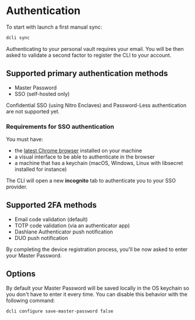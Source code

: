
# Authentication

To start with launch a first manual sync:

```sh copy
dcli sync
```

Authenticating to your personal vault requires your email.
You will be then asked to validate a second factor to register the CLI to your account.

## Supported primary authentication methods

-   Master Password
-   SSO (self-hosted only)

<Callout type="warning">
    Confidential SSO (using Nitro Enclaves) and Password-Less authentication are not supported yet.
</Callout>

### Requirements for SSO authentication

You must have:

-   the [latest Chrome browser](https://support.google.com/chrome/answer/95346) installed on your machine
-   a visual interface to be able to authenticate in the browser
-   a machine that has a keychain (macOS, Windows, Linux with libsecret installed for instance)

The CLI will open a new **incognito** tab to authenticate you to your SSO provider.

## Supported 2FA methods

-   Email code validation (default)
-   TOTP code validation (via an authenticator app)
-   Dashlane Authenticator push notification
-   DUO push notification

By completing the device registration process, you'll be now asked to enter your Master Password.

## Options

By default your Master Password will be saved locally in the OS keychain so you don't have to enter it every time.
You can disable this behavior with the following command:

```sh copy
dcli configure save-master-password false
```
